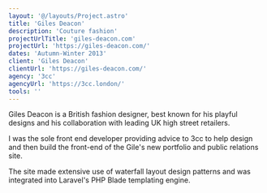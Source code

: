 ```yaml
---
layout: '@/layouts/Project.astro'
title: 'Giles Deacon'
description: 'Couture fashion'
projectUrlTitle: 'giles-deacon.com'
projectUrl: 'https://giles-deacon.com/'
dates: 'Autumn-Winter 2013'
client: 'Giles Deacon'
clientUrl: 'https://giles-deacon.com/'
agency: '3cc'
agencyUrl: 'https://3cc.london/'
tools: ''
---
```


Giles Deacon is a British fashion designer, best known for his playful designs and his collaboration with leading UK high street retailers.

I was the sole front end developer providing advice to 3cc to help design and then build the front-end of the Gile's new portfolio and public relations site.

The site made extensive use of waterfall layout design patterns and was integrated into Laravel's PHP Blade templating engine.
